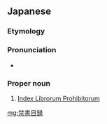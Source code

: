 ==Japanese==
{{ja-kanjitab|きん|しょ|もく|ろく}}

===Etymology===
{{compound|禁書|目録|lang=ja}}

===Pronunciation===
* {{ja-pron|きんしょ もくろく|yomi=o}}

===Proper noun===
{{ja-pos|きんしょ もくろく|proper}}

# [[Index Librorum Prohibitorum]]

[[mg:禁書目録]]